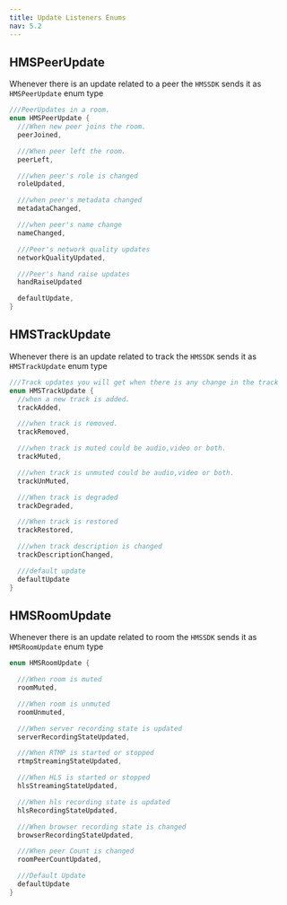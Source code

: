```yaml
---
title: Update Listeners Enums
nav: 5.2
---
```


## HMSPeerUpdate

Whenever there is an update related to a peer the `HMSSDK` sends it as `HMSPeerUpdate` enum type

```dart
///PeerUpdates in a room.
enum HMSPeerUpdate {
  ///When new peer joins the room.
  peerJoined,

  ///When peer left the room.
  peerLeft,

  ///when peer's role is changed
  roleUpdated,

  ///when peer's metadata changed
  metadataChanged,

  ///when peer's name change
  nameChanged,

  ///Peer's network quality updates
  networkQualityUpdated,

  ///Peer's hand raise updates
  handRaiseUpdated

  defaultUpdate,
}
```

## HMSTrackUpdate

Whenever there is an update related to track the `HMSSDK` sends it as `HMSTrackUpdate` enum type

```dart
///Track updates you will get when there is any change in the track
enum HMSTrackUpdate {
  //when a new track is added.
  trackAdded,

  ///when track is removed.
  trackRemoved,

  ///when track is muted could be audio,video or both.
  trackMuted,

  ///when track is unmuted could be audio,video or both.
  trackUnMuted,

  ///When track is degraded
  trackDegraded,

  ///When track is restored
  trackRestored,

  ///when track description is changed
  trackDescriptionChanged,

  ///default update
  defaultUpdate
}
```

## HMSRoomUpdate

Whenever there is an update related to room the `HMSSDK` sends it as `HMSRoomUpdate` enum type

```dart
enum HMSRoomUpdate {

  ///When room is muted
  roomMuted,

  ///When room is unmuted
  roomUnmuted,

  ///When server recording state is updated
  serverRecordingStateUpdated,

  ///When RTMP is started or stopped
  rtmpStreamingStateUpdated,

  ///When HLS is started or stopped
  hlsStreamingStateUpdated,

  ///When hls recording state is updated
  hlsRecordingStateUpdated,

  ///When browser recording state is changed
  browserRecordingStateUpdated,

  ///When peer Count is changed
  roomPeerCountUpdated,

  ///Default Update
  defaultUpdate
}
```
